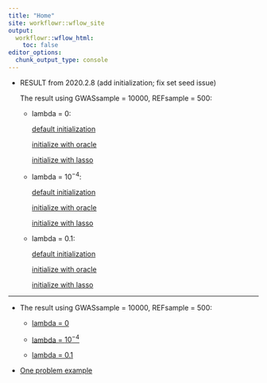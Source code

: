 ```yaml
---
title: "Home"
site: workflowr::wflow_site
output:
  workflowr::wflow_html:
    toc: false
editor_options:
  chunk_output_type: console
---
```


* RESULT from 2020.2.8 (add initialization; fix set seed issue)

    The result using GWASsample = 10000, REFsample = 500:

    - lambda = 0:
        
        [default initialization](SuSiE_dsc_ukb_results_noinit_lamb0.html)
        
        [initialize with oracle](SuSiE_dsc_ukb_results_initoracle_lamb0.html)
        
        [initialize with lasso](SuSiE_dsc_ukb_results_initlasso_lamb0.html)
    
    - lambda = $10^{-4}$:
        
        [default initialization](SuSiE_dsc_ukb_results_noinit_lamb1e-4.html)
        
        [initialize with oracle](SuSiE_dsc_ukb_results_initoracle_lamb1e-4.html)
        
        [initialize with lasso](SuSiE_dsc_ukb_results_initlasso_lamb1e-4.html)
        
    - lambda = 0.1:
        
        [default initialization](SuSiE_dsc_ukb_results_noinit_lamb0.1.html)
        
        [initialize with oracle](SuSiE_dsc_ukb_results_initoracle_lamb0.1.html)
        
        [initialize with lasso](SuSiE_dsc_ukb_results_initlasso_lamb0.1.html)

---------------------

* The result using GWASsample = 10000, REFsample = 500:

    - [lambda = 0](SuSiE_dsc_ukb_results_lamb0.html)
    
    - [lambda = $10^{-4}$](SuSiE_dsc_ukb_results_lamb1e-4.html)

    - [lambda = 0.1](SuSiE_dsc_ukb_results_lamb0.1.html)

* [One problem example](SuSiE_dsc_ukb_default_problem.html)

